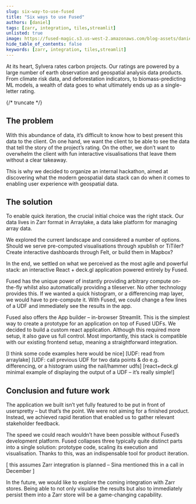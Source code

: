 ```yaml
---
slug: six-way-to-use-fused
title: "Six ways to use Fused"
authors: [daniel]
tags: [zarr, integration, tiles,streamlit]
unlisted: true
image: https://fused-magic.s3.us-west-2.amazonaws.com/blog-assets/daniel_card.png
hide_table_of_contents: false
keywords: [zarr, integration, tiles,streamlit]
---
```



At its heart, Sylvera rates carbon projects. Our ratings are powered by a large number of earth observation and geospatial analysis data products. From climate risk data, and deforestation indicators, to biomass-predicting ML models, a wealth of data goes to what ultimately ends up as a single-letter rating.



{/* truncate */}

## The problem

With this abundance of data, it’s difficult to know how to best present this data to the client. On one hand, we want the client to be able to see the data that tell the story of the project’s rating. On the other, we don’t want to overwhelm the client with fun interactive visualisations that leave them without a clear takeaway.

This is why we decided to organize an internal hackathon, aimed at discovering what the modern geospatial data stack can do when it comes to enabling user experience with geospatial data.


## The solution

To enable quick iteration, the crucial initial choice was the right stack. Our data lives in Zarr format in Arraylake, a data lake platform for managing array data.

We explored the current landscape and considered a number of options. Should we serve pre-computed visualisations through xpublish or TiTiler? Create interactive dashboards through Felt, or build them in Mapbox?

In the end, we settled on what we perceived as the most agile and powerful stack: an interactive React + deck.gl application powered entirely by Fused.

Fused has the unique power of instantly providing arbitrary compute on-the-fly whilst also automatically providing a tileserver. No other technology provides this. If we wanted a quick histogram, or a differencing map layer, we would have to pre-compute it. With Fused, we could change a few lines of a UDF and immediately see the results in the app.

Fused also offers the App builder – in-browser Streamlit. This is the simplest way to create a prototype for an application on top of Fused UDFs. We decided to build a custom react application. Although this required more setup, it also gave us full control. Most importantly, this stack is compatible with our existing frontend setup, meaning a straightforward integration.

[I think some code examples here would be nice]
[UDF: read from arraylake]
[UDF: call previous UDF for two data points & do e.g. differencing, or a histogram using the nail/hammer udfs]
[react+deck.gl minimal example of displaying the output of a UDF – it’s really simple!]


## Conclusion and future work
The application we built isn’t yet fully featured to be put in front of userspretty – but that’s the point. We were not aiming for a finished product. Instead, we achieved rapid iteration that enabled us to gather relevant stakeholder feedback.

The speed we could reach wouldn’t have been possible without Fused’s development platform. Fused collapses three typically quite distinct parts into a single solution: prototype code, scaling its execution and visualisation. Thanks to this, was an indispensable tool for product iteration.

[ this assumes Zarr integration is planned – Sina mentioned this in a call in December ]

In the future, we would like to explore the coming integration with Zarr stores. Being able to not only visualise the results but also to immediately persist them into a Zarr store will be a game-changing capability.
